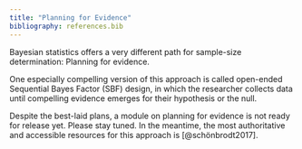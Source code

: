 ```yaml
---
title: "Planning for Evidence"
bibliography: references.bib
---
```


Bayesian statistics offers a very different path for sample-size determination: Planning for evidence.

One especially compelling version of this approach is called open-ended Sequential Bayes Factor (SBF) design, in which the researcher collects data until compelling evidence emerges for their hypothesis or the null.

Despite the best-laid plans, a module on planning for evidence is not ready for release yet. Please stay tuned. In the meantime, the most authoritative and accessible resources for this approach is [@schönbrodt2017].
